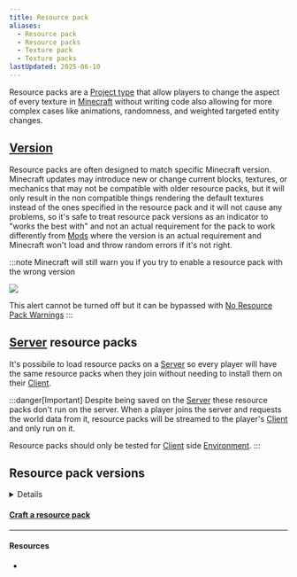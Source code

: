 ```yaml
---
title: Resource pack
aliases:
  - Resource pack
  - Resource packs
  - Texture pack
  - Texture packs
lastUpdated: 2025-06-10
---
```




Resource packs are a [Project type](/projecttype) that allow players to change the aspect of every texture in [Minecraft](/minecraft) without writing code also allowing for more complex cases like animations, randomness, and weighted targeted entity changes.

## [Version](/versions)
Resource packs are often designed to match specific Minecraft version.
Minecraft updates may introduce new or change current blocks, textures, or mechanics that may not be compatible with older resource packs, but it will only result in the non compatible things rendering the default textures instead of the ones specified in the resource pack and it will not cause any problems, so it's safe to treat resource pack versions as an indicator to "works the best with" and not an actual requirement for the pack to work differently from [Mods](/mod) where the version is an actual requirement and Minecraft won't load and throw random errors if it's not right.

:::note
Minecraft will still warn you if you try to enable a resource pack with the wrong version

![](../assets/deprecatedresourcepackwarning.png)

This alert cannot be turned off but it can be bypassed with [No Resource Pack Warnings](https://modrinth.com/mod/no-resource-pack-warnings)
:::

## [Server](/server) resource packs
It's possibile to load resource packs on a [Server](/server) so every player will have the same resource packs when they join without needing to install them on their [Client](/client).

:::danger[Important]
Despite being saved on the [Server](/server) these resource packs don't run on the server. When a player joins the server and requests the world data from it, resource packs will be streamed to the player's [Client](/client) and only run on it.

Resource packs should only be tested for [Client](/client) side [Environment](/environment).
:::

## Resource pack versions

<details class="cursor-pointer">

<ResourcepackVersions />

</details>

#### [Craft a resource pack](/craftresourcepack)

---

#### Resources

- <Wiki path="w/Resource_pack" />